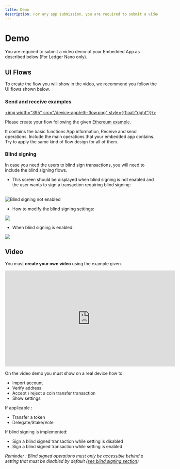 ```yaml
---
title: Demo
description: For any app submission, you are required to submit a video demo of your Embedded App as described in this article.
---
```


# Demo

You are required to submit a video demo of your Embedded App as described below (For Ledger Nano only).

## UI Flows

To create the flow you will show in the video, we recommend you follow the UI flows shown below.

### Send and receive examples

<a href="/eth-flow.png"><img width="395" src="/device-app/eth-flow.png" style={{float:"right"}}/></a>

Please create your flow following the given [Ethereum example](/eth-flow.pdf).

It contains the basic functions App information, Receive and send operations. Include the main operations that your embedded app contains. Try to apply the same kind of flow design for all of them.

### Blind signing

In case you need the users to blind sign transactions, you will need to include the blind signing flows.

- This screen should be displayed when blind signing is not enabled and the user wants to sign a transaction requiring blind signing:

<br/>
<div className="center">
	<img src="/device-app/blind-signing-not-enabled.png" alt="Blind signing not enabled"/>
</div>

- How to modify the blind signing settings:

![](/device-app/blind-signing-settings.png)


- When blind signing is enabled:

![](/device-app/blind-signing-enabled.png)


## Video

You must **create your own video** using the example given.

<iframe width="560" height="315" src="https://www.youtube-nocookie.com/embed/pgGZvx30yNw" title="YouTube video player" frameborder="0" allow="accelerometer; autoplay; clipboard-write; encrypted-media; gyroscope; picture-in-picture" allowfullscreen></iframe>


On the video demo you must show on a real device how to:
- Import account
- Verify address
- Accept / reject a coin transfer transaction
- Show settings

If applicable :
- Transfer a token
- Delegate/Stake/Vote

If blind signing is implemented:
- Sign a blind signed transaction while setting is disabled
- Sign a blind signed transaction while setting is enabled

*Reminder : Blind signed operations must only be accessible behind a setting that must be disabled by default ([see blind signing section](../design#blind-signing))*
